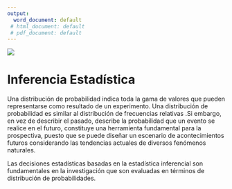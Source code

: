 ```yaml
---
output:
  word_document: default
 # html_document: default
 # pdf_document: default
---
```


![](caratula.png)



\pagebreak
 # Inferencia Estadística

Una distribución de probabilidad
indica toda la gama de valores que
pueden representarse como resultado de un experimento. Una
distribución de probabilidad es similar al
distribución de frecuencias relativas .Si embargo, en vez
de describir el pasado, describe la probabilidad que un evento se
realice en el futuro, constituye una herramienta fundamental para
la prospectiva, puesto que se puede diseñar un escenario
de acontecimientos futuros considerando las tendencias actuales
de diversos fenómenos naturales.

\pagebreak
Las decisiones estadísticas basadas en la estadística inferencial son fundamentales
en la investigación que son evaluadas en
términos de distribución de
probabilidades.





